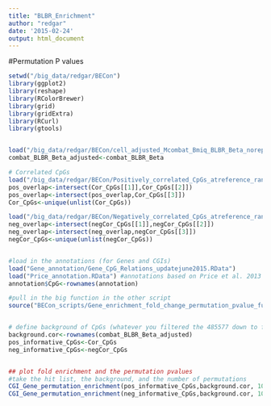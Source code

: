 ```yaml
---
title: "BLBR_Enrichment"
author: "redgar"
date: '2015-02-24'
output: html_document
---
```



#Permutation P values
```r
setwd("/big_data/redgar/BECon")
library(ggplot2)
library(reshape)
library(RColorBrewer)
library(grid)
library(gridExtra)
library(RCurl)
library(gtools)


load("/big_data/redgar/BECon/cell_adjusted_Mcombat_Bmiq_BLBR_Beta_noreplicates_16_All.RData") #441198     64
combat_BLBR_Beta_adjusted<-combat_BLBR_Beta

# Correlated CpGs
load("/big_data/redgar/BECon/Positively_correlated_CpGs_atreference_range_0.1_corfrom0.25_nosex_nosnp.RData")
pos_overlap<-intersect(Cor_CpGs[[1]],Cor_CpGs[[2]])
pos_overlap<-intersect(pos_overlap,Cor_CpGs[[3]])
Cor_CpGs<-unique(unlist(Cor_CpGs))

load("/big_data/redgar/BECon/Negatively_correlated_CpGs_atreference_range_0.1_corfrom0.25_nosex_nosnp.RData")
neg_overlap<-intersect(negCor_CpGs[[1]],negCor_CpGs[[2]])
neg_overlap<-intersect(neg_overlap,negCor_CpGs[[3]])
negCor_CpGs<-unique(unlist(negCor_CpGs))


#load in the annotations (for Genes and CGIs)
load("Gene_annotation/Gene_CpG_Relations_updatejune2015.RData")
load("Price_annotation.RData") #annotations based on Price et al. 2013 Epigenetics & Chromatin
annotation$CpG<-rownames(annotation)

#pull in the big function in the other script
source("BECon_scripts/Gene_enrichment_fold_change_permutation_pvalue_function.R")


# define background of CpGs (whatever you filtered the 485577 down to for this analysis) and the CpG list of interest (hits)
background.cor<-rownames(combat_BLBR_Beta_adjusted)
pos_informative_CpGs<-Cor_CpGs
neg_informative_CpGs<-negCor_CpGs


## plot fold enrichment and the permutation pvalues
#take the hit list, the background, and the number of permutations
CGI_Gene_permutation_enrichment(pos_informative_CpGs,background.cor, 10000, -3.25,2)
CGI_Gene_permutation_enrichment(neg_informative_CpGs,background.cor, 10000, -3.25,2)


```

